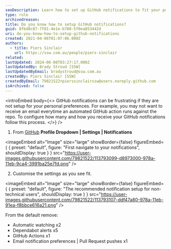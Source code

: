 ```yaml
---
seoDescription: Learn how to set up GitHub notifications to fit your personal preferences and reduce unwanted emails about automated actions.
type: rule
archivedreason:
title: Do you know how to setup GitHub notifications?
guid: 8fbd8c87-7f81-4e1e-b788-5f0ea853442d
uri: do-you-know-how-to-setup-github-notifications
created: 2021-04-06T01:07:06.000Z
authors:
  - title: Piers Sinclair
    url: https://ssw.com.au/people/piers-sinclair
related:
lastUpdated: 2024-06-08T03:27:17.000Z
lastUpdatedBy: Brady Stroud [SSW]
lastUpdatedByEmail: bradystroud@ssw.com.au
createdBy: Piers Sinclair [SSW]
createdByEmail: 79821522+pierssinclairssw@users.noreply.github.com
isArchived: false
---
```


<introEmbed
  body={<>
GitHub notifications can be frustrating if they are not setup for your personal preferences. For example, you may not want to receive an email everytime an automated GitHub action runs against the repo. To configure how many and how you receive your GitHub notifications follow this process.
  </>}
/>
1. From [GitHub](https://www.github.com) **Profile Dropdown | Settings | Notifications**
   
<imageEmbed
  alt="Image"
  size="large"
  showBorder={false}
  figureEmbed={ {
    preset: "default",
    figure: "First navigate to your notifications",
    shouldDisplay: true
  } }
  src="https://user-images.githubusercontent.com/79821522/113793099-d8973000-978a-11eb-9ca4-3991ba25e7fd.png"
/>

2. Customise the settings as you see fit.
   
<imageEmbed
  alt="Image"
  size="large"
  showBorder={false}
  figureEmbed={ {
    preset: "default",
    figure: "The recommended notification setup for non-technical users",
    shouldDisplay: true
  } }
  src="https://user-images.githubusercontent.com/79821522/113793107-ddf47a80-978a-11eb-91ea-f8bbce616a21.png"
/>

From the default remove:

- Automatic watching x2
- Dependabot alerts x5
- GitHub Actions x1
- Email notification preferences | Pull Request pushes x1
